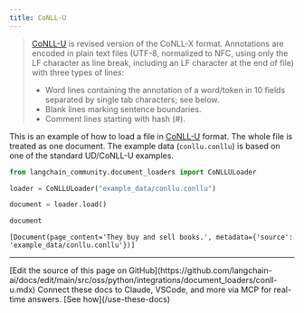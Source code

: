 ```yaml
---
title: CoNLL-U
---
```


>[CoNLL-U](https://universaldependencies.org/format.html) is revised version of the CoNLL-X format. Annotations are encoded in plain text files (UTF-8, normalized to NFC, using only the LF character as line break, including an LF character at the end of file) with three types of lines:
>
>- Word lines containing the annotation of a word/token in 10 fields separated by single tab characters; see below.
>- Blank lines marking sentence boundaries.
>- Comment lines starting with hash (#).

This is an example of how to load a file in [CoNLL-U](https://universaldependencies.org/format.html) format. The whole file is treated as one document. The example data (`conllu.conllu`) is based on one of the standard UD/CoNLL-U examples.

```python
from langchain_community.document_loaders import CoNLLULoader
```

```python
loader = CoNLLULoader("example_data/conllu.conllu")
```

```python
document = loader.load()
```

```python
document
```

```output
[Document(page_content='They buy and sell books.', metadata={'source': 'example_data/conllu.conllu'})]
```

---

<Callout icon="pen-to-square" iconType="regular">
    [Edit the source of this page on GitHub](https://github.com/langchain-ai/docs/edit/main/src/oss/python/integrations/document_loaders/conll-u.mdx)
</Callout>
<Tip icon="terminal" iconType="regular">
    Connect these docs to Claude, VSCode, and more via MCP for    real-time answers. [See how](/use-these-docs)
</Tip>

